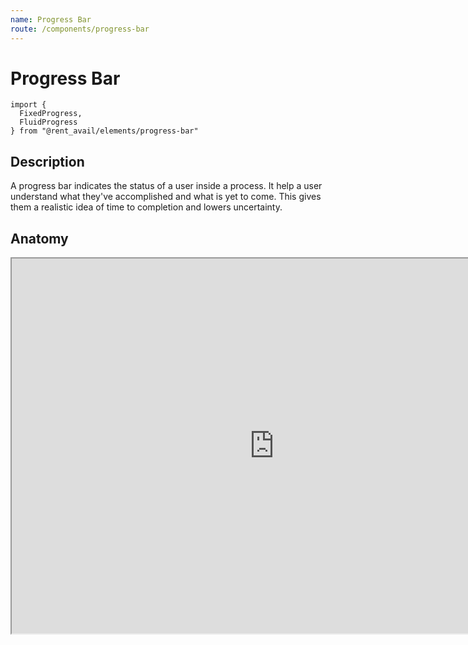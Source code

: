 ```yaml
---
name: Progress Bar
route: /components/progress-bar
---
```



# Progress Bar

```
import {
  FixedProgress,
  FluidProgress
} from "@rent_avail/elements/progress-bar"
```

## Description

A progress bar indicates the status of a user inside a process. It help a user understand what they've accomplished and what is yet to come. This gives them a realistic idea of time to completion and lowers uncertainty.

## Anatomy

<iframe
  style={{ border: "none" }}
  width="840"
  height="600"
  src="https://www.figma.com/embed?embed_host=share&url=https%3A%2F%2Fwww.figma.com%2Ffile%2FRqpXARK3vSrZbzWw6GrEnKqg%2FComponents%3Fnode-id%3D132%253A148"
  allowFullScreen
/>

### Fixed Progress

1. Step - `.step`
2. Step Label - `.label`

A fixed progress bar has a certain amount of steps and those steps are done in a set order. A fixed bar is used for smaller amounts of steps where the process won't be completed in one sitting.

| Prop  | Default | Required | Description                                                                                  |
| ----- | ------- | -------- | -------------------------------------------------------------------------------------------- |
| Steps | null    | true     | An object with where the key is the step label and the value is whether the step is complete |

### Fluid Progress

3. Progress Bar -`.progress`
4. Current label - `.label`
5. Track - `.track`
6. Current / Total - `.steps`

A fluid progress bar can have an almost unlimited amount of steps. It is usually used when the process contains a lot of smaller pieces and can be accomplished in one sitting.

| Prop    | Default | Required | Description                                                                        |
| ------- | ------- | -------- | ---------------------------------------------------------------------------------- |
| label   | null    | true     | The label currently displayed on the progressBar, should be updated on each render |
| current | null    | true     | The index of the current step.                                                     |
| total   | null    | true     | The length of the total steps                                                      |

## Usage

<Playground>
  <FixedProgress
    steps={{
      "Report Submitted": true,
      "Rent Verified": false,
      "Tradeline Created": false
    }}
  />
</Playground>

<Playground>
  <FluidProgress label="Contact info" current={2} total={6} />
</Playground>

## Extension

The fixed progress bar renders an array of steps with the class `.step` if these steps are `true` they get a class of `.complete`. If you're wanting to change the color of a completed or "next step" you'll want to key off this class name inside of the FixedProgress.

```js
const CustomFixed = styled(FixedProgress)`
  .step.complete {
    background: red;
  }
`

const CustomeFluid = styled(FluidProgress)`
  .track,
  .steps,
  .progress,
  .label {
    background: black; // will make the whole thing black;
  }
`
```
